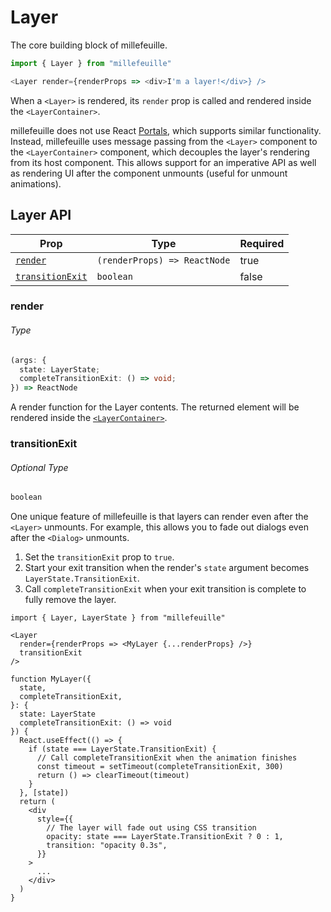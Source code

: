 
# Layer

<p className="intro">The core building block of millefeuille.</p>
<LayerExample />

<!-- prettier-ignore -->
```js
import { Layer } from "millefeuille"

<Layer render={renderProps => <div>I'm a layer!</div>} />
```

When a `<Layer>` is rendered, its `render` prop is called and rendered inside
the `<LayerContainer>`.

millefeuille does not use React
[Portals](https://reactjs.org/docs/portals.html), which supports similar
functionality. Instead, millefeuille uses message passing from the `<Layer>`
component to the `<LayerContainer>` component, which decouples the layer's
rendering from its host component. This allows support for an imperative API as
well as rendering UI after the component unmounts (useful for unmount
animations).

## Layer API

| Prop                                | Type                         | Required |
| ----------------------------------- | ---------------------------- | -------- |
| [`render`](#render)                 | `(renderProps) => ReactNode` | true     |
| [`transitionExit`](#transitionexit) | `boolean`                    | false    |

### render

###### Type

<!-- prettier-ignore -->
```typescript
(args: {
  state: LayerState;
  completeTransitionExit: () => void;
}) => ReactNode
```

A render function for the Layer contents. The returned element will be rendered
inside the [`<LayerContainer>`](/layer-container).

### transitionExit

###### Optional Type

```typescript
boolean
```

One unique feature of millefeuille is that layers can render even after the
`<Layer>` unmounts. For example, this allows you to fade out dialogs even after
the `<Dialog>` unmounts.

1. Set the `transitionExit` prop to `true`.
2. Start your exit transition when the render's `state` argument becomes
   `LayerState.TransitionExit`.
3. Call `completeTransitionExit` when your exit transition is complete to fully
   remove the layer.

<!-- prettier-ignore -->
```typescript{5,18,26}
import { Layer, LayerState } from "millefeuille"

<Layer
  render={renderProps => <MyLayer {...renderProps} />}
  transitionExit
/>

function MyLayer({
  state,
  completeTransitionExit,
}: {
  state: LayerState
  completeTransitionExit: () => void
}) {
  React.useEffect(() => {
    if (state === LayerState.TransitionExit) {
      // Call completeTransitionExit when the animation finishes
      const timeout = setTimeout(completeTransitionExit, 300)
      return () => clearTimeout(timeout)
    }
  }, [state])
  return (
    <div
      style={{
        // The layer will fade out using CSS transition
        opacity: state === LayerState.TransitionExit ? 0 : 1,
        transition: "opacity 0.3s",
      }}
    >
      ...
    </div>
  )
}
```
